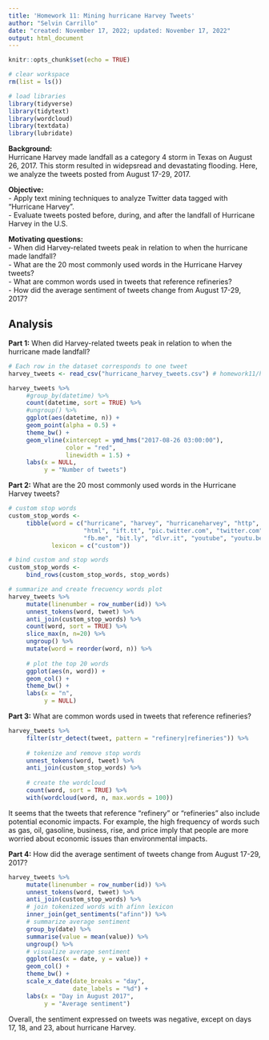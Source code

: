 ```yaml
---
title: 'Homework 11: Mining hurricane Harvey Tweets'
author: "Selvin Carrillo"
date: "created: November 17, 2022; updated: November 17, 2022"
output: html_document
---
```


```r
knitr::opts_chunk$set(echo = TRUE)
```

```r
# clear workspace 
rm(list = ls())

# load libraries 
library(tidyverse) 
library(tidytext) 
library(wordcloud)
library(textdata)
library(lubridate)
```

**Background:**    
Hurricane Harvey made landfall as a category 4 storm in Texas on August 26, 2017. This storm resulted in widepsread and devastating flooding. Here, we analyze the tweets posted from August 17-29, 2017. 

**Objective:**  
- Apply text mining techniques to analyze Twitter data tagged with “Hurricane Harvey”.  
- Evaluate tweets posted before, during, and after the landfall of Hurricane Harvey in the U.S. 

**Motivating questions:**  
- When did Harvey-related tweets peak in relation to when the hurricane made landfall?    
- What are the 20 most commonly used words in the Hurricane Harvey tweets?  
- What are common words used in tweets that reference refineries?  
- How did the average sentiment of tweets change from August 17-29, 2017?


## Analysis  

**Part 1:** When did Harvey-related tweets peak in relation to when the hurricane made landfall?  
```r
# Each row in the dataset corresponds to one tweet
harvey_tweets <- read_csv("hurricane_harvey_tweets.csv") # homework11/hurricane_harvey_tweets.csv"

harvey_tweets %>% 
     #group_by(datetime) %>% 
     count(datetime, sort = TRUE) %>% 
     #ungroup() %>% 
     ggplot(aes(datetime, n)) + 
     geom_point(alpha = 0.5) + 
     theme_bw() + 
     geom_vline(xintercept = ymd_hms("2017-08-26 03:00:00"), 
                color = "red", 
                linewidth = 1.5) + 
     labs(x = NULL, 
          y = "Number of tweets")
```

**Part 2:** What are the 20 most commonly used words in the Hurricane Harvey tweets?  
```r
# custom stop words 
custom_stop_words <- 
     tibble(word = c("hurricane", "harvey", "hurricaneharvey", "http", "https", 
                     "html", "ift.tt", "pic.twitter.com", "twitter.com", 
                     "fb.me", "bit.ly", "dlvr.it", "youtube", "youtu.be"), 
            lexicon = c("custom"))

# bind custom and stop words
custom_stop_words <-  
     bind_rows(custom_stop_words, stop_words)

# summarize and create frecuency words plot 
harvey_tweets %>% 
     mutate(linenumber = row_number(id)) %>% 
     unnest_tokens(word, tweet) %>% 
     anti_join(custom_stop_words) %>% 
     count(word, sort = TRUE) %>% 
     slice_max(n, n=20) %>% 
     ungroup() %>% 
     mutate(word = reorder(word, n)) %>% 
     
     # plot the top 20 words 
     ggplot(aes(n, word)) + 
     geom_col() +
     theme_bw() +
     labs(x = "n", 
          y = NULL)

```

**Part 3:**  What are common words used in tweets that reference refineries?  
```r
harvey_tweets %>%
     filter(str_detect(tweet, pattern = "refinery|refineries")) %>% 
     
     # tokenize and remove stop words
     unnest_tokens(word, tweet) %>% 
     anti_join(custom_stop_words) %>% 
     
     # create the wordcloud
     count(word, sort = TRUE) %>% 
     with(wordcloud(word, n, max.words = 100))
```  

It seems that the tweets that reference "refinery" or "refineries" also include potential economic impacts. For example, the high frequency of words such as gas, oil, gasoline, business, rise, and price imply that people are more worried about economic issues than environmental impacts. 


**Part 4:** How did the average sentiment of tweets change from August 17-29, 2017?
```r
harvey_tweets %>% 
     mutate(linenumber = row_number(id)) %>% 
     unnest_tokens(word, tweet) %>% 
     anti_join(custom_stop_words) %>% 
     # join tokenized words with afinn lexicon 
     inner_join(get_sentiments("afinn")) %>% 
     # summarize average sentiment
     group_by(date) %>% 
     summarise(value = mean(value)) %>% 
     ungroup() %>% 
     # visualize average sentiment
     ggplot(aes(x = date, y = value)) +
     geom_col() + 
     theme_bw() +
     scale_x_date(date_breaks = "day", 
                  date_labels = "%d") +
     labs(x = "Day in August 2017",
          y = "Average sentiment")
```  

Overall, the sentiment expressed on tweets was negative, except on days 17, 18, and 23, about hurricane Harvey. 
